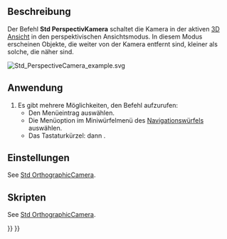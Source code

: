 <languages/>

{{Docnav/de
|[[Std_OrthographicCamera/de|OrthogonalAnsicht]]
|[[Std_MainFullscreen/de|HauptVollBild]]
|[[Std_View_Menu/de|Std Ansichtsmenü]]
|IconL=Std_OrthographicCamera.svg
|IconR=Std_MainFullscreen.svg
|IconC=Freecad.svg
}}

{{GuiCommand/de
|Name=Std PerspectiveCamera
|Name/de=Std PerspektivKamera
|MenuLocation=Ansicht → Perspektiv Ansicht
|Workbenches=Alle
|Shortcut={{KEY|V}} {{KEY|P}}
|SeeAlso=[[Std_OrthographicCamera/de|Std OrthogonalKamera]]
}}

<span id="Description"></span>
==Beschreibung==

Der Befehl '''Std PerspectivKamera''' schaltet die Kamera in der aktiven [[3D_view/de|3D Ansicht]] in den perspektivischen Ansichtsmodus. In diesem Modus erscheinen Objekte, die weiter von der Kamera entfernt sind, kleiner als solche, die näher sind.

[[Image:Std_PerspectiveCamera_example.svg]]
{{Caption|Zwei Würfel mit den gleichen Abmessungen in perspektivischer Ansicht}}

<span id="Usage"></span>
==Anwendung==

# Es gibt mehrere Möglichkeiten, den Befehl aufzurufen:
#* Den Menüeintrag {{MenuCommand|Ansicht → [[Image:Std_PerspectiveCamera.svg|16px]] Perspektivische Ansicht}} auswählen.
#* Die Menüoption {{MenuCommand|[[Image:Std_PerspectiveCamera.svg|16px]] Perspektivische Ansicht}} im Miniwürfelmenü des [[Navigation_Cube/de|Navigationswürfels]] auswählen.
#* Das Tastaturkürzel: {{KEY|V}} dann {{KEY|P}}.

<span id="Preferences"></span>
==Einstellungen==

See [[Std_OrthographicCamera#Preferences|Std OrthographicCamera]].

<span id="Scripting"></span>
==Skripten==

See [[Std_OrthographicCamera#Scripting|Std OrthographicCamera]].


{{Docnav/de
|[[Std_OrthographicCamera/de|OrthogonalKamera]]
|[[Std_MainFullscreen/de|HauptVollBild]]
|[[Std_View_Menu/de|Std Ansichtsmenü]]
|IconL=Std_OrthographicCamera.svg
|IconR=Std_MainFullscreen.svg
|IconC=Freecad.svg
}}

{{Std_Base_navi{{#translation:}}}}
{{Userdocnavi{{#translation:}}}}